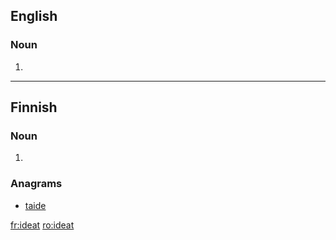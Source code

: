 ==English==

===Noun===
{{en-noun}}

# {{alternative form of|ideate}}

{{Webster 1913}}

----

==Finnish==

===Noun===
{{head|fi|plural}}

# {{plural of|idea|lang=fi|nocat=1}}

===Anagrams===
* [[taide#Finnish|taide]]

[[fr:ideat]]
[[ro:ideat]]
